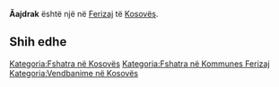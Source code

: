 {{Fshat në 
 | Emri                = Ãajdrak
 | EmriAlt                = 
 | NAME_SHORT_FORM=      
 | NAME_GENERIC=      
 | NAME_SORT_NAME_RO=      ¿AJDRAK
 | FULL_NAME_RO = Ãajdrak
 | FULL_NAME_ND_RO=¿ajdrak
 | SORT_NAME_RG=¿AJDRAK
 | FULL_NAME_RG=Ãajdrak
 | FULL_NAME_ND_RG=¿ajdrak
 | SRP_NAME_SHORT_FORM=      
 | SRP_NAME_GENERIC=      
 | SRP_NAME_SORT_NAME_RO=      
 | SRP_FULL_NAME_RO = 
 | SRP_FULL_NAME_ND_RO=
 | SRP_SORT_NAME_RG=
 | SRP_FULL_NAME_RG=
 | SRP_FULL_NAME_ND_RG=
 | Emri (Rasa dhanore) = 
 | Figura              = 
 | Shteti              = Kosovo
 | Komuna              = Ferizaj
 | Kodi postar         = 
 | Sipërfaqja          = 

 | Popullsia           = 

 | Regj. i popullsisë  = 
 | Dend. e popullsisë  = 
 | Faqja zyrtare       = 
 <!--- Koordinatat ----> 
 | Gjerësia            = 42.403333
 | Gjatësia            = 20.926667
 | Lartësia            = 
}}
'''Ãajdrak''' është një [[]] në [[Ferizaj]] të [[Kosovës]].

<!-- == Gjeografia == -->
<!-- == Historia == -->
<!-- == Demografia == -->
== Shih edhe ==
{{Komuna Ferizaj}}
{{Kosovo-Administrata-Cung}}

[[Kategoria:Fshatra në Kosovës]]
[[Kategoria:Fshatra në Kommunes Ferizaj]]
[[Kategoria:Vendbanime në Kosovës]]